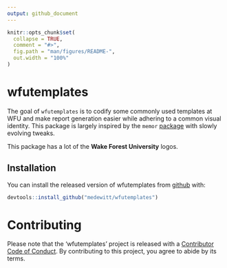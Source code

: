 ```yaml
---
output: github_document
---
```


<!-- README.md is generated from README.Rmd. Please edit that file -->

```r
knitr::opts_chunk$set(
  collapse = TRUE,
  comment = "#>",
  fig.path = "man/figures/README-",
  out.width = "100%"
)
```
# wfutemplates

The goal of `wfutemplates` is to codify some commonly used templates at WFU and make report generation easier while adhering to a common visual identity. This package is largely inspired by the `memor` [package](https://github.com/hebrewseniorlife/memor) with slowly evolving tweaks. 

This package has a lot of the **Wake Forest University** logos.

## Installation

You can install the released version of wfutemplates from [github](https://github.com) with:

``` r
devtools::install_github("medewitt/wfutemplates")
```
# Contributing

Please note that the 'wfutemplates' project is released with a [Contributor Code of Conduct](CODE_OF_CONDUCT.md). By contributing to this project, you agree to abide by its terms.
